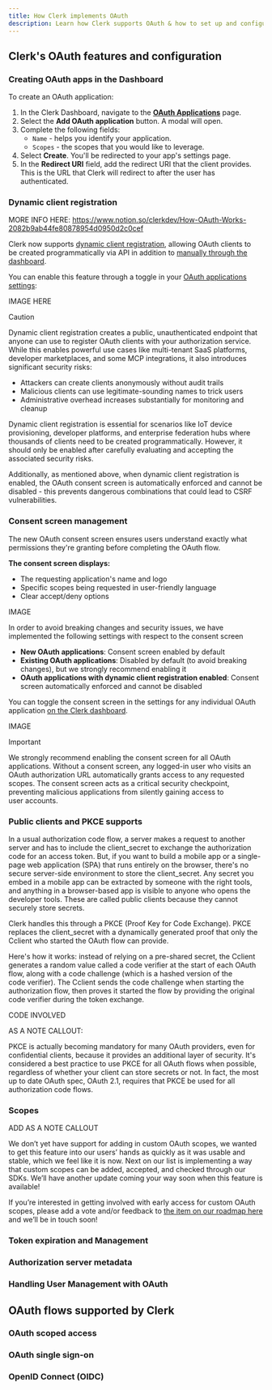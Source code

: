 ```yaml
---
title: How Clerk implements OAuth
description: Learn how Clerk supports OAuth & how to set up and configure OAuth with Clerk, including dynamic client registration, PKCE, and scopes.
---
```


## Clerk's OAuth features and configuration

### Creating OAuth apps in the Dashboard

To create an OAuth application:

1. In the Clerk Dashboard, navigate to the [**OAuth Applications**](https://dashboard.clerk.com/last-active?path=user-authentication/oauth-applications) page.
1. Select the **Add OAuth application** button. A modal will open.
1. Complete the following fields:
   - `Name` - helps you identify your application.
   - `Scopes` - the scopes that you would like to leverage.
1. Select **Create**. You'll be redirected to your app's settings page.
1. In the **Redirect URI** field, add the redirect URI that the client provides. This is the URL that Clerk will redirect to after the user has authenticated.

### Dynamic client registration

MORE INFO HERE: https://www.notion.so/clerkdev/How-OAuth-Works-2082b9ab44fe80878954d0950d2c0cef

Clerk now supports [dynamic client registration](https://datatracker.ietf.org/doc/html/rfc7591), allowing OAuth clients to be created programmatically via API in addition to [manually through the dashboard](https://dashboard.clerk.com/last-active?path=oauth-applications).

You can enable this feature through a toggle in your [OAuth applications settings](https://dashboard.clerk.com/last-active?path=oauth-applications):

IMAGE HERE

> [!CAUTION]
> Dynamic client registration creates a public, unauthenticated endpoint that anyone can use to register OAuth clients with your authorization service. While this enables powerful use cases like multi-tenant SaaS platforms, developer marketplaces, and some MCP integrations, it also introduces significant security risks:
>
> - Attackers can create clients anonymously without audit trails
> - Malicious clients can use legitimate-sounding names to trick users
> - Administrative overhead increases substantially for monitoring and cleanup
> 
> Dynamic client registration is essential for scenarios like IoT device provisioning, developer platforms, and enterprise federation hubs where thousands of clients need to be created programmatically. However, it should only be enabled after carefully evaluating and accepting the associated security risks.
>
> Additionally, as mentioned above, when dynamic client registration is enabled, the OAuth consent screen is automatically enforced and cannot be disabled - this prevents dangerous combinations that could lead to CSRF vulnerabilities.

### Consent screen management

The new OAuth consent screen ensures users understand exactly what permissions they're granting before completing the OAuth flow.

**The consent screen displays:**

- The requesting application's name and logo
- Specific scopes being requested in user-friendly language
- Clear accept/deny options

IMAGE 

In order to avoid breaking changes and security issues, we have implemented the following settings with respect to the consent screen

- **New OAuth applications**: Consent screen enabled by default
- **Existing OAuth applications**: Disabled by default (to avoid breaking changes), but we strongly recommend enabling it
- **OAuth applications with dynamic client registration enabled**: Consent screen automatically enforced and cannot be disabled

You can toggle the consent screen in the settings for any individual OAuth application [on the Clerk dashboard](https://dashboard.clerk.com/last-active?path=oauth-applications).

IMAGE

> [!IMPORTANT]
> We strongly recommend enabling the consent screen for all OAuth applications. Without a consent screen, any logged-in user who visits an OAuth authorization URL automatically grants access to any requested scopes. The consent screen acts as a critical security checkpoint, preventing malicious applications from silently gaining access to user accounts.

### Public clients and PKCE supports

In a usual authorization code flow, a server makes a request to another server and has to include the client_secret to exchange the authorization code for an access token. But, if you want to build a mobile app or a single-page web application (SPA) that runs entirely on the browser, there's no secure server-side environment to store the client_secret. Any secret you embed in a mobile app can be extracted by someone with the right tools, and anything in a browser-based app is visible to anyone who opens the developer tools. These are called public clients because they cannot securely store secrets.

Clerk handles this through a PKCE (Proof Key for Code Exchange). PKCE replaces the client_secret with a dynamically generated proof that only the Cclient who started the OAuth flow can provide.

Here's how it works: instead of relying on a pre-shared secret, the Cclient generates a random value called a code verifier at the start of each OAuth flow, along with a code challenge (which is a hashed version of the code verifier). The Cclient sends the code challenge when starting the authorization flow, then proves it started the flow by providing the original code verifier during the token exchange.

CODE INVOLVED

AS A NOTE CALLOUT:

PKCE is actually becoming mandatory for many OAuth providers, even for confidential clients, because it provides an additional layer of security. It's considered a best practice to use PKCE for all OAuth flows when possible, regardless of whether your client can store secrets or not. In fact, the most up to date OAuth spec, OAuth 2.1, requires that PKCE be used for all authorization code flows.

### Scopes 

ADD AS A NOTE CALLOUT

We don’t yet have support for adding in custom OAuth scopes, we wanted to get this feature into our users’ hands as quickly as it was usable and stable, which we feel like it is now. Next on our list is implementing a way that custom scopes can be added, accepted, and checked through our SDKs. We’ll have another update coming your way soon when this feature is available!

If you’re interested in getting involved with early access for custom OAuth scopes, please add a vote and/or feedback to [the item on our roadmap here](https://feedback.clerk.com/roadmap?id=d2d88be9-4d4f-45e6-997e-61d0b2a34bc9) and we’ll be in touch soon!

### Token expiration and Management

### Authorization server metadata

### Handling User Management with OAuth

## OAuth flows supported by Clerk 

### OAuth scoped access

### OAuth single sign-on

### OpenID Connect (OIDC)

